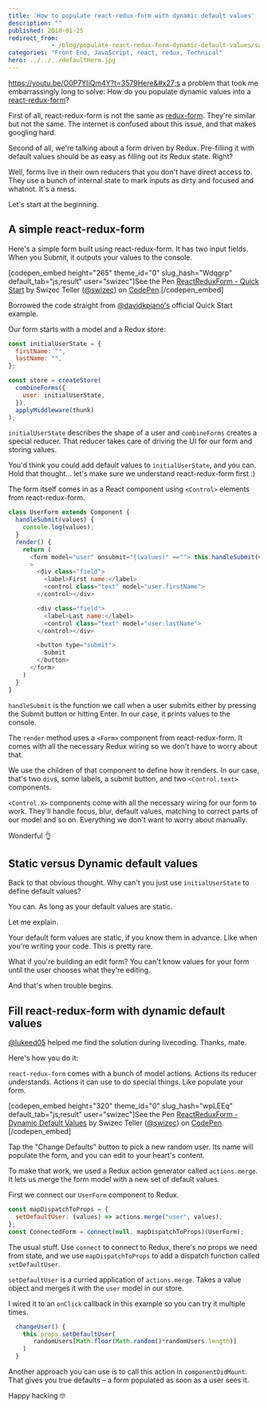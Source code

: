 ```yaml
---
title: 'How to populate react-redux-form with dynamic default values'
description: ""
published: 2018-01-25
redirect_from: 
            - /blog/populate-react-redux-form-dynamic-default-values/swizec/8158
categories: "Front End, JavaScript, react, redux, Technical"
hero: ../../../defaultHero.jpg
---
```

https://youtu.be/O0P7YIiQm4Y?t=3579Here&#x27;s a problem that took me embarrassingly long to solve: How do you populate dynamic values into a [react-redux-form](https://github.com/davidkpiano/react-redux-form)?



First of all, react-redux-form is not the same as [redux-form](https://github.com/erikras/redux-form). They&#x27;re similar but not the same. The internet is confused about this issue, and that makes googling hard.



Second of all, we&#x27;re talking about a form driven by Redux. Pre-filling it with default values should be as easy as filling out its Redux state. Right?



Well, forms live in their own reducers that you don&#x27;t have direct access to. They use a bunch of internal state to mark inputs as dirty and focused and whatnot. It&#x27;s a mess.



Let&#x27;s start at the beginning.



## A simple react-redux-form



Here&#x27;s a simple form built using react-redux-form. It has two input fields. When you Submit, it outputs your values to the console.



\[codepen_embed height=&quot;265&quot; theme_id=&quot;0&quot; slug_hash=&quot;Wdqgrp&quot; default_tab=&quot;js,result&quot; user=&quot;swizec&quot;]See the Pen [ReactReduxForm - Quick Start](https://codepen.io/swizec/pen/Wdqgrp/) by Swizec Teller ([@swizec](https://codepen.io/swizec)) on [CodePen](https://codepen.io).\[/codepen_embed]



Borrowed the code straight from [@davidkpiano&#x27;s](https://twitter.com/davidkpiano) official Quick Start example.



Our form starts with a model and a Redux store:



```javascript
const initialUserState = {
  firstName: "",
  lastName: "",
};

const store = createStore(
  combineForms({
    user: initialUserState,
  }),
  applyMiddleware(thunk)
);
```



`initialUserState` describes the shape of a user and `combineForms` creates a special reducer. That reducer takes care of driving the UI for our form and storing values.



You&#x27;d think you could add default values to `initialUserState`, and you can. Hold that thought… let&#x27;s make sure we understand react-redux-form first :)



The form itself comes in as a React component using `<Control>` elements from react-redux-form.



```javascript
class UserForm extends Component {
  handleSubmit(values) {
    console.log(values);
  }
  render() {
    return (
      <form model="user" onsubmit="{(values)" ==""> this.handleSubmit(values)}
      >
        <div class="field">
          <label>First name:</label>
          <control class="text" model="user.firstName">
        </control></div>

        <div class="field">
          <label>Last name:</label>
          <control class="text" model="user.lastName">
        </control></div>

        <button type="submit">
          Submit
        </button>
      </form>
    )
  }
}
```



`handleSubmit` is the function we call when a user submits either by pressing the Submit button or hitting Enter. In our case, it prints values to the console.



The `render` method uses a `<Form>` component from react-redux-form. It comes with all the necessary Redux wiring so we don&#x27;t have to worry about that.



We use the children of that component to define how it renders. In our case, that&#x27;s two `div`s, some labels, a submit button, and two `<Control.text>` components.



`<Control.X>` components come with all the necessary wiring for our form to work. They&#x27;ll handle focus, blur, default values, matching to correct parts of our model and so on. Everything we don&#x27;t want to worry about manually.



Wonderful 👌



## Static versus Dynamic default values



Back to that obvious thought. Why can&#x27;t you just use `initialUserState` to define default values?



You can. As long as your default values are static.



Let me explain.



Your default form values are static, if you know them in advance. Like when you&#x27;re writing your code. This is pretty rare.



What if you&#x27;re building an edit form? You can&#x27;t know values for your form until the user chooses what they&#x27;re editing.



And that&#x27;s when trouble begins.



## Fill react-redux-form with dynamic default values



[@lukeed05](https://twitter.com/lukeed05) helped me find the solution during livecoding. Thanks, mate.



Here&#x27;s how you do it:



`react-redux-form` comes with a bunch of model actions. Actions its reducer understands. Actions it can use to do special things. Like populate your form.



\[codepen_embed height=&quot;320&quot; theme_id=&quot;0&quot; slug_hash=&quot;wpLEEq&quot; default_tab=&quot;js,result&quot; user=&quot;swizec&quot;]See the Pen [ReactReduxForm - Dynamic Default Values](https://codepen.io/swizec/pen/wpLEEq/) by Swizec Teller ([@swizec](https://codepen.io/swizec)) on [CodePen](https://codepen.io).\[/codepen_embed]



Tap the &quot;Change Defaults&quot; button to pick a new random user. Its name will populate the form, and you can edit to your heart&#x27;s content.



To make that work, we used a Redux action generator called `actions.merge`. It lets us merge the form model with a new set of default values.



First we connect our `UserForm` component to Redux.



```javascript
const mapDispatchToProps = {
  setDefaultUser: (values) => actions.merge("user", values),
};
const ConnectedForm = connect(null, mapDispatchToProps)(UserForm);
```



The usual stuff. Use `connect` to connect to Redux, there&#x27;s no props we need from state, and we use `mapDispatchToProps` to add a dispatch function called `setDefaultUser`.



`setDefaultUser` is a curried application of `actions.merge`. Takes a value object and merges it with the `user` model in our store.



I wired it to an `onClick` callback in this example so you can try it multiple times.



```javascript
  changeUser() {
    this.props.setDefaultUser(
       randomUsers[Math.floor(Math.random()*randomUsers.length)]
    )
  }
```



Another approach you can use is to call this action in `componentDidMount`. That gives you true defaults – a form populated as soon as a user sees it.



Happy hacking 🤓